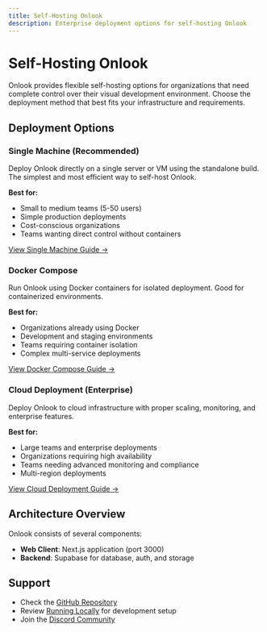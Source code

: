 ```yaml
---
title: Self-Hosting Onlook
description: Enterprise deployment options for self-hosting Onlook
---
```


# Self-Hosting Onlook

Onlook provides flexible self-hosting options for organizations that need complete control over their visual development environment. Choose the deployment method that best fits your infrastructure and requirements.

## Deployment Options

### Single Machine (Recommended)
Deploy Onlook directly on a single server or VM using the standalone build. The simplest and most efficient way to self-host Onlook.

**Best for:**
- Small to medium teams (5-50 users)
- Simple production deployments
- Cost-conscious organizations
- Teams wanting direct control without containers

[View Single Machine Guide →](/self-hosting/single-machine)

### Docker Compose
Run Onlook using Docker containers for isolated deployment. Good for containerized environments.

**Best for:**
- Organizations already using Docker
- Development and staging environments
- Teams requiring container isolation
- Complex multi-service deployments

[View Docker Compose Guide →](/self-hosting/docker-compose)

### Cloud Deployment (Enterprise)
Deploy Onlook to cloud infrastructure with proper scaling, monitoring, and enterprise features.

**Best for:**
- Large teams and enterprise deployments
- Organizations requiring high availability
- Teams needing advanced monitoring and compliance
- Multi-region deployments

[View Cloud Deployment Guide →](/self-hosting/cloud-deployment)

## Architecture Overview

Onlook consists of several components:

- **Web Client**: Next.js application (port 3000)
- **Backend**: Supabase for database, auth, and storage

## Support

- Check the [GitHub Repository](https://github.com/onlook-dev/onlook)
- Review [Running Locally](/developers/running-locally) for development setup
- Join the [Discord Community](https://discord.gg/onlook)